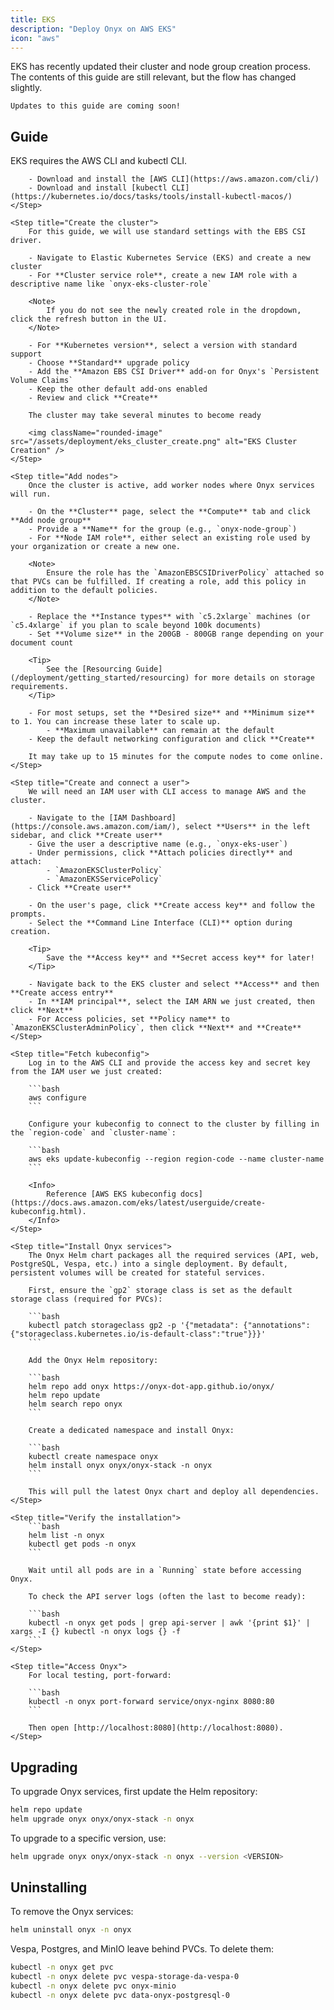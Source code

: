 ```yaml
---
title: EKS
description: "Deploy Onyx on AWS EKS"
icon: "aws"
---
```



<Warning> 
    EKS has recently updated their cluster and node group creation process. The contents of this guide are still relevant, but the flow has changed slightly.

    Updates to this guide are coming soon!
</Warning>

## Guide

<Steps>
    <Step title="Install requirements">
        EKS requires the AWS CLI and kubectl CLI.
        
        - Download and install the [AWS CLI](https://aws.amazon.com/cli/)
        - Download and install [kubectl CLI](https://kubernetes.io/docs/tasks/tools/install-kubectl-macos/)
    </Step>

    <Step title="Create the cluster">
        For this guide, we will use standard settings with the EBS CSI driver.
        
        - Navigate to Elastic Kubernetes Service (EKS) and create a new cluster
        - For **Cluster service role**, create a new IAM role with a descriptive name like `onyx-eks-cluster-role`

        <Note>
            If you do not see the newly created role in the dropdown, click the refresh button in the UI.
        </Note>

        - For **Kubernetes version**, select a version with standard support
        - Choose **Standard** upgrade policy
        - Add the **Amazon EBS CSI Driver** add-on for Onyx's `Persistent Volume Claims`
        - Keep the other default add-ons enabled
        - Review and click **Create**
        
        The cluster may take several minutes to become ready

        <img className="rounded-image" src="/assets/deployment/eks_cluster_create.png" alt="EKS Cluster Creation" />
    </Step>

    <Step title="Add nodes">
        Once the cluster is active, add worker nodes where Onyx services will run.

        - On the **Cluster** page, select the **Compute** tab and click **Add node group**
        - Provide a **Name** for the group (e.g., `onyx-node-group`)
        - For **Node IAM role**, either select an existing role used by your organization or create a new one.
        
        <Note>
            Ensure the role has the `AmazonEBSCSIDriverPolicy` attached so that PVCs can be fulfilled. If creating a role, add this policy in addition to the default policies.
        </Note>

        - Replace the **Instance types** with `c5.2xlarge` machines (or `c5.4xlarge` if you plan to scale beyond 100k documents)
        - Set **Volume size** in the 200GB - 800GB range depending on your document count

        <Tip>
            See the [Resourcing Guide](/deployment/getting_started/resourcing) for more details on storage requirements.
        </Tip>

        - For most setups, set the **Desired size** and **Minimum size** to 1. You can increase these later to scale up. 
            - **Maximum unavailable** can remain at the default
        - Keep the default networking configuration and click **Create**

        It may take up to 15 minutes for the compute nodes to come online.
    </Step>

    <Step title="Create and connect a user">
        We will need an IAM user with CLI access to manage AWS and the cluster.

        - Navigate to the [IAM Dashboard](https://console.aws.amazon.com/iam/), select **Users** in the left sidebar, and click **Create user**
        - Give the user a descriptive name (e.g., `onyx-eks-user`)
        - Under permissions, click **Attach policies directly** and attach:
            - `AmazonEKSClusterPolicy`
            - `AmazonEKSServicePolicy`
        - Click **Create user**

        - On the user's page, click **Create access key** and follow the prompts. 
        - Select the **Command Line Interface (CLI)** option during creation. 
        
        <Tip>
            Save the **Access key** and **Secret access key** for later!
        </Tip>

        - Navigate back to the EKS cluster and select **Access** and then **Create access entry**
        - In **IAM principal**, select the IAM ARN we just created, then click **Next**
        - For Access policies, set **Policy name** to `AmazonEKSClusterAdminPolicy`, then click **Next** and **Create**
    </Step>

    <Step title="Fetch kubeconfig">
        Log in to the AWS CLI and provide the access key and secret key from the IAM user we just created:

        ```bash
        aws configure
        ```

        Configure your kubeconfig to connect to the cluster by filling in the `region-code` and `cluster-name`:

        ```bash
        aws eks update-kubeconfig --region region-code --name cluster-name
        ```

        <Info>
            Reference [AWS EKS kubeconfig docs](https://docs.aws.amazon.com/eks/latest/userguide/create-kubeconfig.html).
        </Info>
    </Step>

    <Step title="Install Onyx services">
        The Onyx Helm chart packages all the required services (API, web, PostgreSQL, Vespa, etc.) into a single deployment. By default, persistent volumes will be created for stateful services.

        First, ensure the `gp2` storage class is set as the default storage class (required for PVCs):

        ```bash
        kubectl patch storageclass gp2 -p '{"metadata": {"annotations":{"storageclass.kubernetes.io/is-default-class":"true"}}}'
        ```

        Add the Onyx Helm repository:

        ```bash
        helm repo add onyx https://onyx-dot-app.github.io/onyx/
        helm repo update
        helm search repo onyx
        ```

        Create a dedicated namespace and install Onyx:

        ```bash
        kubectl create namespace onyx
        helm install onyx onyx/onyx-stack -n onyx
        ```

        This will pull the latest Onyx chart and deploy all dependencies.
    </Step>

    <Step title="Verify the installation">
        ```bash
        helm list -n onyx
        kubectl get pods -n onyx
        ```

        Wait until all pods are in a `Running` state before accessing Onyx.

        To check the API server logs (often the last to become ready):

        ```bash
        kubectl -n onyx get pods | grep api-server | awk '{print $1}' | xargs -I {} kubectl -n onyx logs {} -f
        ```
    </Step>

    <Step title="Access Onyx">
        For local testing, port-forward:

        ```bash
        kubectl -n onyx port-forward service/onyx-nginx 8080:80
        ```

        Then open [http://localhost:8080](http://localhost:8080).
    </Step>
</Steps>

## Upgrading
To upgrade Onyx services, first update the Helm repository:

```bash
helm repo update
helm upgrade onyx onyx/onyx-stack -n onyx
```

To upgrade to a specific version, use:

```bash
helm upgrade onyx onyx/onyx-stack -n onyx --version <VERSION>
```

## Uninstalling
To remove the Onyx services:

```bash
helm uninstall onyx -n onyx
```

Vespa, Postgres, and MinIO leave behind PVCs. To delete them:

```bash
kubectl -n onyx get pvc
kubectl -n onyx delete pvc vespa-storage-da-vespa-0
kubectl -n onyx delete pvc onyx-minio
kubectl -n onyx delete pvc data-onyx-postgresql-0
```

<DeploymentNextSteps />